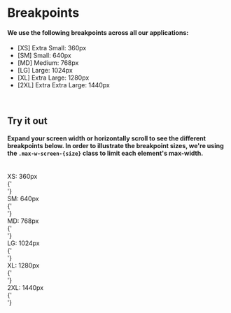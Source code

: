 
<Meta title="Style Guide/Breakpoints" />

# Breakpoints

#### We use the following breakpoints across all our applications:
- [XS] Extra Small: 360px
- [SM] Small: 640px
- [MD] Medium: 768px
- [LG] Large: 1024px
- [XL] Extra Large: 1280px
- [2XL] Extra Extra Large: 1440px

<br />

## Try it out
#### Expand your screen width or horizontally scroll to see the different breakpoints below. In order to illustrate the breakpoint sizes, we're using the <code>.max-w-screen-{size}</code> class to limit each element's max-width. 

<br />

<div className="grid columns-1">
	<div className="w-fit pb-8">
		<RenderPreview className="mb-2">
			<div className="w-screen max-w-screen-xs">
				<div className="w-full font-bold text-center rounded-md shadow-lg border border-white bg-slate-100 p-6">
					XS: 360px
				</div>
			</div>
		</RenderPreview>
		<CodePreview>
			{'<div className="max-w-screen-xs" />'}
		</CodePreview>
	</div>
	<div className="w-fit pb-8">
		<RenderPreview className="mb-2">
			<div className="w-screen max-w-screen-sm">
				<div className="w-full font-bold text-center rounded-md shadow-lg border border-white bg-slate-100 p-6">
					SM: 640px
				</div>
			</div>
		</RenderPreview>
		<CodePreview>
			{'<div className="max-w-screen-sm" />'}
		</CodePreview>
	</div>
	<div className="w-fit pb-8">
		<RenderPreview className="mb-2">
			<div className="w-screen max-w-screen-md">
				<div className="w-full font-bold text-center rounded-md shadow-lg border border-white bg-slate-100 p-6">
					MD: 768px
				</div>
			</div>
		</RenderPreview>
		<CodePreview>
			{'<div className="max-w-screen-md" />'}
		</CodePreview>
	</div>
	<div className="w-fit pb-8">
		<RenderPreview className="mb-2">
			<div className="w-screen max-w-screen-lg">
				<div className="w-full font-bold text-center rounded-md shadow-lg border border-white bg-slate-100 p-6">
					LG: 1024px
				</div>
			</div>
		</RenderPreview>
		<CodePreview>
			{'<div className="max-w-screen-lg" />'}
		</CodePreview>
	</div>
	<div className="w-fit pb-8">
		<RenderPreview className="mb-2">
			<div className="w-screen max-w-screen-xl">
				<div className="w-full font-bold text-center rounded-md shadow-lg border border-white bg-slate-100 p-6">
					XL: 1280px
				</div>
			</div>
		</RenderPreview>
		<CodePreview>
			{'<div className="max-w-screen-xl" />'}
		</CodePreview>
	</div>
	<div className="w-fit pb-8">
		<RenderPreview className="mb-2">
			<div className="w-screen max-w-screen-2xl">
				<div className="w-full font-bold text-center rounded-md shadow-lg border border-white bg-slate-100 p-6">
					2XL: 1440px
				</div>
			</div>
		</RenderPreview>
		<CodePreview>
			{'<div className="max-w-screen-2xl" />'}
		</CodePreview>
	</div>
</div>